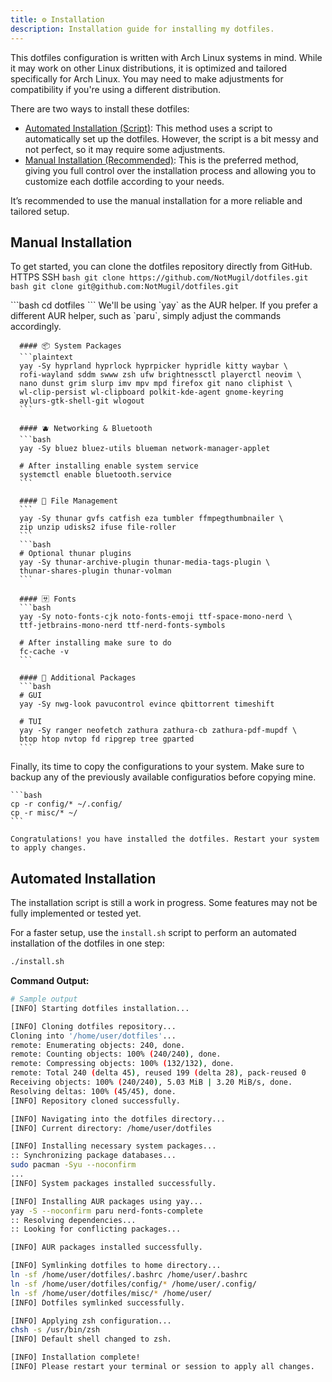 ```yaml
---
title: ⚙️ Installation
description: Installation guide for installing my dotfiles.
---
```


<Note type="note" title="📄 Attention">
    This dotfiles configuration is written with Arch Linux systems in mind. While it may work on other Linux distributions, it is optimized and tailored specifically for Arch Linux. You may need to make adjustments for compatibility if you're using a different distribution.
</Note>

There are two ways to install these dotfiles:

   - <a href="#automated-installation">Automated Installation (Script)</a>: This method uses a script to automatically set up the dotfiles. However, the script is a bit messy and not perfect, so it may require some adjustments.
   - <a href="#manual-installation">Manual Installation (Recommended)</a>: This is the preferred method, giving you full control over the installation process and allowing you to customize each dotfile according to your needs.

It’s recommended to use the manual installation for a more reliable and tailored setup.

## Manual Installation
To get started, you can clone the dotfiles repository directly from GitHub.
<Stepper>
  <StepperItem title="Step 1: Clone the repository">
  <Tabs defaultValue="HTTPS" className="pt-5 pb-1">
    <TabsList>
      <TabsTrigger value="HTTPS">HTTPS</TabsTrigger>
      <TabsTrigger value="SSH">SSH</TabsTrigger>
    </TabsList>
      <TabsContent value="HTTPS">
        ```bash
        git clone https://github.com/NotMugil/dotfiles.git
        ```
      </TabsContent>
      <TabsContent value="SSH">
        ```bash
        git clone git@github.com:NotMugil/dotfiles.git
        ```
      </TabsContent>
  </Tabs>
  </StepperItem>

  <StepperItem title="Step 2: Access the dotfiles directory">
    ```bash
    cd dotfiles
    ```
  </StepperItem>

  <StepperItem title="Step 3: Install necessary packages">
    <Note title="Remember">
      We'll be using `yay` as the AUR helper. If you prefer a different AUR helper, such as `paru`, simply adjust the commands accordingly.
    </Note>

      #### 📦 System Packages
      ```plaintext
      yay -Sy hyprland hyprlock hyprpicker hypridle kitty waybar \
      rofi-wayland sddm swww zsh ufw brightnessctl playerctl neovim \
      nano dunst grim slurp imv mpv mpd firefox git nano cliphist \
      wl-clip-persist wl-clipboard polkit-kde-agent gnome-keyring
      aylurs-gtk-shell-git wlogout
      ```

      #### 🫐 Networking & Bluetooth
      ```bash
      yay -Sy bluez bluez-utils blueman network-manager-applet

      # After installing enable system service
      systemctl enable bluetooth.service
      ```

      #### 📁 File Management
      ```
      yay -Sy thunar gvfs catfish eza tumbler ffmpegthumbnailer \
      zip unzip udisks2 ifuse file-roller
      ```
      ```bash
      # Optional thunar plugins
      yay -Sy thunar-archive-plugin thunar-media-tags-plugin \
      thunar-shares-plugin thunar-volman
      ```

      #### 🈂️ Fonts
      ```bash
      yay -Sy noto-fonts-cjk noto-fonts-emoji ttf-space-mono-nerd \
      ttf-jetbrains-mono-nerd ttf-nerd-fonts-symbols

      # After installing make sure to do
      fc-cache -v
      ```

      #### 🚛 Additional Packages
      ```bash
      # GUI
      yay -Sy nwg-look pavucontrol evince qbittorrent timeshift

      # TUI
      yay -Sy ranger neofetch zathura zathura-cb zathura-pdf-mupdf \
      btop htop nvtop fd ripgrep tree gparted
      ```

  </StepperItem>

  <StepperItem title="Step 4: Copy the configurations">
    Finally, its time to copy the configurations to your system. Make sure to backup any of the previously available configuratios before copying mine.

    ```bash
    cp -r config/* ~/.config/
    cp -r misc/* ~/
    ```

    Congratulations! you have installed the dotfiles. Restart your system to apply changes.
  </StepperItem>
</Stepper>

## Automated Installation

<Note type="danger" title="Danger">
  The installation script is still a work in progress. Some features may not be fully implemented or tested yet.
</Note>

For a faster setup, use the `install.sh` script to perform an automated installation of the dotfiles in one step:

```bash
./install.sh
```

**Command Output:**

```bash
# Sample output
[INFO] Starting dotfiles installation...

[INFO] Cloning dotfiles repository...
Cloning into '/home/user/dotfiles'...
remote: Enumerating objects: 240, done.
remote: Counting objects: 100% (240/240), done.
remote: Compressing objects: 100% (132/132), done.
remote: Total 240 (delta 45), reused 199 (delta 28), pack-reused 0
Receiving objects: 100% (240/240), 5.03 MiB | 3.20 MiB/s, done.
Resolving deltas: 100% (45/45), done.
[INFO] Repository cloned successfully.

[INFO] Navigating into the dotfiles directory...
[INFO] Current directory: /home/user/dotfiles

[INFO] Installing necessary system packages...
:: Synchronizing package databases...
sudo pacman -Syu --noconfirm
...
[INFO] System packages installed successfully.

[INFO] Installing AUR packages using yay...
yay -S --noconfirm paru nerd-fonts-complete
:: Resolving dependencies...
:: Looking for conflicting packages...

[INFO] AUR packages installed successfully.

[INFO] Symlinking dotfiles to home directory...
ln -sf /home/user/dotfiles/.bashrc /home/user/.bashrc
ln -sf /home/user/dotfiles/config/* /home/user/.config/
ln -sf /home/user/dotfiles/misc/* /home/user/
[INFO] Dotfiles symlinked successfully.

[INFO] Applying zsh configuration...
chsh -s /usr/bin/zsh
[INFO] Default shell changed to zsh.

[INFO] Installation complete!
[INFO] Please restart your terminal or session to apply all changes.

```

